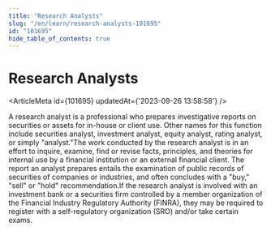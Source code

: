 ```yaml
---
title: "Research Analysts"
slug: "/en/learn/research-analysts-101695"
id: "101695"
hide_table_of_contents: true
---
```



# Research Analysts

<ArticleMeta id={101695} updatedAt={'2023-09-26 13:58:58'} />
<div className='border-solid border-b border-t-0 my-4 border-[var(--ifm-color-gray-300)]' />

A research analyst is a professional who prepares investigative reports on securities or assets for in-house or client use. Other names for this function include securities analyst, investment analyst, equity analyst, rating analyst, or simply "analyst."The work conducted by the research analyst is in an effort to inquire, examine, find or revise facts, principles, and theories for internal use by a financial institution or an external financial client. The report an analyst prepares entails the examination of public records of securities of companies or industries, and often concludes with a "buy," "sell" or "hold" recommendation.If the research analyst is involved with an investment bank or a securities firm controlled by a member organization of the Financial Industry Regulatory Authority (FINRA), they may be required to register with a self-regulatory organization (SRO) and/or take certain exams.
